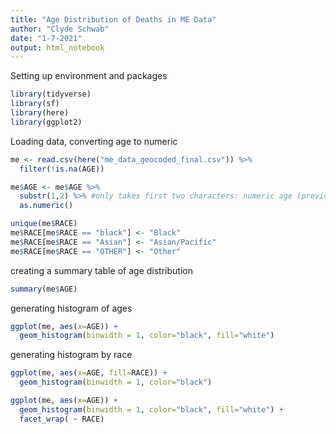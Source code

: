 ```yaml
---
title: "Age Distribution of Deaths in ME Data"
author: "Clyde Schwab"
date: "1-7-2021"
output: html_notebook
---
```


Setting up environment and packages
```r
library(tidyverse)
library(sf)
library(here)
library(ggplot2)
```

Loading data, converting age to numeric
```r
me <- read.csv(here("me_data_geocoded_final.csv")) %>% 
  filter(!is.na(AGE))

me$AGE <- me$AGE %>% 
  substr(1,2) %>% #only takes first two characters: numeric age (previously there was "Years")
  as.numeric() 

unique(me$RACE)
me$RACE[me$RACE == "black"] <- "Black"
me$RACE[me$RACE == "Asian"] <- "Asian/Pacific"
me$RACE[me$RACE == "OTHER"] <- "Other"
```

creating a summary table of age distribution
```r
summary(me$AGE)
```

generating histogram of ages
```r
ggplot(me, aes(x=AGE)) + 
  geom_histogram(binwidth = 1, color="black", fill="white")
```

generating histogram by race
```r
ggplot(me, aes(x=AGE, fill=RACE)) + 
  geom_histogram(binwidth = 1, color="black")
```

```r
ggplot(me, aes(x=AGE)) + 
  geom_histogram(binwidth = 1, color="black", fill="white") + 
  facet_wrap( ~ RACE)
```



